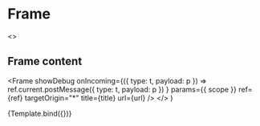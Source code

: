 
<Meta title="organisms/Frame" component={Frame} />

# Frame


  <>
    <h2>Frame content</h2>
    <Frame
      showDebug
      onIncoming={({ type: t, payload: p }) =>
        ref.current.postMessage({ type: t, payload: p })
      }
      params={{ scope }}
      ref={ref}
      targetOrigin="*"
      title={title}
      url={url}
    />
  </>
)

<Canvas>
  <Story
    name="default"
    args={{
      title: 'title',
      url: 'http://127.0.0.1:6006/iframe.html?id=utils--message-emitter&viewMode=story',
    }}
  >
    {Template.bind({})}
  </Story>
</Canvas>
